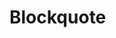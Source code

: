 
<Meta title="Objects/Blockquote" component={Blockquote} />

# Blockquote

<Preview>
  <Story name="default">
    <Blockquote
      quote={text("quote", "Quote")}
      cite={text("cite", "Cite")}
      pulled={boolean("pulled", false)}
    />
  </Story>
</Preview>
